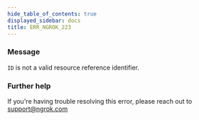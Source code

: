```yaml
---
hide_table_of_contents: true
displayed_sidebar: docs
title: ERR_NGROK_223
---
```




### Message

`ID` is not a valid resource reference identifier.

<ErrorDetails error="err_ngrok_223" />

### Further help

If you're having trouble resolving this error, please reach out to [support@ngrok.com](mailto:support@ngrok.com?subject=Help%20with%20ERR_NGROK_223)
